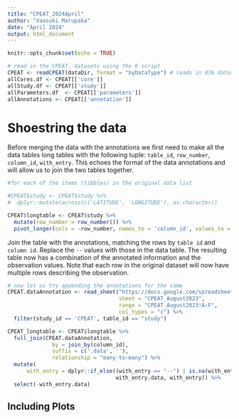 ```yaml
---
title: "CPEAT_2024April"
author: "Vaasuki Marupaka"
date: "April 2024"
output: html_document
---
```


```r
knitr::opts_chunk$set(echo = TRUE)
```

```r
# read in the CPEAT. datasets using the R script
CPEAT <- readCPEAT(dataDir, format = "byDataType") # reads in 876 datasets from PANGAEA into the dataDir
allCores.df <- CPEAT[['core']]
allStudy.df <- CPEAT[['study']]
allParameters.df  <- CPEAT[['parameters']]
allAnnotations <- CPEAT[['annotation']]
```

# Shoestring the data

Before merging the data with the annotations we first need to make all the data tables long tables with the following tuple: `table_id`, `row_number`, `column_id`, `with_entry`.
This echoes the format of the data annotations and will allow us to join the two tables together.

```r
#for each of the items (tibbles) in the original data list

#CPEAT$study <- CPEAT$study %>% 
#  dplyr::mutate(across(c('LATITUDE', 'LONGITUDE'), as.character))

CPEAT$longtable <- CPEAT$study %>%
  mutate(row_number = row_number()) %>% 
  pivot_longer(cols = -row_number, names_to = 'column_id', values_to = 'with_entry', values_drop_na = TRUE) 

```

Join the table with the annotations, matching the rows by `table id` and `column id`.
Replace the `--` values with those in the data table. The resulting table now has a combination of the annotated information and the observation values. Note that each row in the original dataset will now have multiple rows describing the observation.

```r
# now let us try appending the annotations for the same 
CPEAT.dataAnnotation <- read_sheet("https://docs.google.com/spreadsheets/d/1mllMhm2V2kMv6KvPSnuXDEBWAS-2okWK2F4mXbSjphU/edit?usp=sharing", 
                                   sheet = "CPEAT_August2023", 
                                   range = "CPEAT_August2023!A:F",
                                   col_types = "c") %>% 
  filter(study_id == 'CPEAT', table_id == "study") 

CPEAT_longtable <- CPEAT$longtable %>% 
  full_join(CPEAT.dataAnnotation, 
              by = join_by(column_id),
              suffix = c('.data', ''),
              relationship = "many-to-many") %>% 
  mutate(
      with_entry = dplyr::if_else((with_entry == "--") | is.na(with_entry),
                                  with_entry.data, with_entry)) %>%
  select(-with_entry.data)

```

## Including Plots

```r



```


